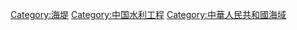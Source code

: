 [[Category:海堤|Category:海堤]]
[[Category:中国水利工程|Category:中国水利工程]]
[[Category:中華人民共和國海域|Category:中華人民共和國海域]]